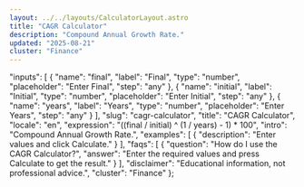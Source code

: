```yaml
---
layout: ../../layouts/CalculatorLayout.astro
title: "CAGR Calculator"
description: "Compound Annual Growth Rate."
updated: "2025-08-21"
cluster: "Finance"
---
```



  "inputs": [
    {
      "name": "final",
      "label": "Final",
      "type": "number",
      "placeholder": "Enter Final",
      "step": "any"
    },
    {
      "name": "initial",
      "label": "Initial",
      "type": "number",
      "placeholder": "Enter Initial",
      "step": "any"
    },
    {
      "name": "years",
      "label": "Years",
      "type": "number",
      "placeholder": "Enter Years",
      "step": "any"
    }
  ],
  "slug": "cagr-calculator",
  "title": "CAGR Calculator",
  "locale": "en",
  "expression": "((final / initial) ^ (1 / years) - 1) * 100",
  "intro": "Compound Annual Growth Rate.",
  "examples": [
    {
      "description": "Enter values and click Calculate."
    }
  ],
  "faqs": [
    {
      "question": "How do I use the CAGR Calculator?",
      "answer": "Enter the required values and press Calculate to get the result."
    }
  ],
  "disclaimer": "Educational information, not professional advice.",
  "cluster": "Finance"
};

<Calculator schema={schema} />
